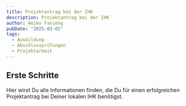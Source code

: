 ```yaml
---
title: Projektantrag bei der IHK
description: Projektantrag bei der IHK
author: Heiko Fanieng
pubDate: "2025-03-02"
tags:
  - Ausbildung
  - Abschlussprüfungen
  - Projektarbeit
---
```


## Erste Schritte

Hier wirst Du alle Informationen finden, die Du für einen erfolgreichen Projektantrag bei Deiner lokalen IHK benötigst.

